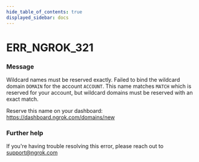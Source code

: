 ```yaml
---
hide_table_of_contents: true
displayed_sidebar: docs
---
```



# ERR_NGROK_321

### Message
Wildcard names must be reserved exactly.
Failed to bind the wildcard domain `DOMAIN` for the account `ACCOUNT`.
This name matches `MATCH` which is reserved for your account, but
wildcard domains must be reserved with an exact match.

Reserve this name on your dashboard: https://dashboard.ngrok.com/domains/new

<ErrorDetails error='err_ngrok_321' />


### Further help
If you're having trouble resolving this error, please reach out to [support@ngrok.com](mailto:support@ngrok.com?subject=Help%20with%20ERR_NGROK_321)


